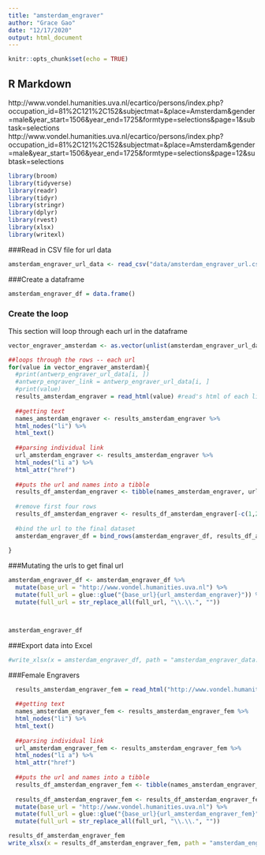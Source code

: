 ```yaml
---
title: "amsterdam_engraver"
author: "Grace Gao"
date: "12/17/2020"
output: html_document
---
```


```r
knitr::opts_chunk$set(echo = TRUE)
```

## R Markdown
http://www.vondel.humanities.uva.nl/ecartico/persons/index.php?occupation_id=81%2C121%2C152&subjectmat=&place=Amsterdam&gender=male&year_start=1506&year_end=1725&formtype=selections&page=1&subtask=selections
http://www.vondel.humanities.uva.nl/ecartico/persons/index.php?occupation_id=81%2C121%2C152&subjectmat=&place=Amsterdam&gender=male&year_start=1506&year_end=1725&formtype=selections&page=12&subtask=selections
```r
library(broom)
library(tidyverse)
library(readr)
library(tidyr)
library(stringr)
library(dplyr)
library(rvest)
library(xlsx)
library(writexl)
```

###Read in CSV file for url data
```r
amsterdam_engraver_url_data <- read_csv("data/amsterdam_engraver_url.csv")
```

###Create a dataframe

```r
amsterdam_engraver_df = data.frame()

```


### Create the loop
This section will loop through each url in the dataframe
```r

vector_engraver_amsterdam <- as.vector(unlist(amsterdam_engraver_url_data['full_url']))

```

```r
##loops through the rows -- each url
for(value in vector_engraver_amsterdam){
  #print(antwerp_engraver_url_data[i, ])
  #antwerp_engraver_link = antwerp_engraver_url_data[i, ]
  #print(value)
  results_amsterdam_engraver = read_html(value) #read's html of each link page
  
  ##getting text
  names_amsterdam_engraver <- results_amsterdam_engraver %>% 
  html_nodes("li") %>% 
  html_text()
  
  ##parsing individual link
  url_amsterdam_engraver <- results_amsterdam_engraver %>% 
  html_nodes("li a") %>% 
  html_attr("href")
  
  ##puts the url and names into a tibble
  results_df_amsterdam_engraver <- tibble(names_amsterdam_engraver, url_amsterdam_engraver)
  
  #remove first four rows
  results_df_amsterdam_engraver <- results_df_amsterdam_engraver[-c(1,2,3,4),]
  
  #bind the url to the final dataset
  amsterdam_engraver_df = bind_rows(amsterdam_engraver_df, results_df_amsterdam_engraver)
  
}


```

###Mutating the urls to get final url
```r
amsterdam_engraver_df <- amsterdam_engraver_df %>% 
  mutate(base_url = "http://www.vondel.humanities.uva.nl") %>% 
  mutate(full_url = glue::glue("{base_url}{url_amsterdam_engraver}")) %>% 
  mutate(full_url = str_replace_all(full_url, "\\.\\.", ""))



amsterdam_engraver_df

```

###Export data into Excel
```r
#write_xlsx(x = amsterdam_engraver_df, path = "amsterdam_engraver_data.xlsx", col_names = TRUE)

```

###Female Engravers

```r

  results_amsterdam_engraver_fem = read_html("http://www.vondel.humanities.uva.nl/ecartico/persons/index.php?occupation_id=81%2C121%2C152&subjectmat=&place=Amsterdam&gender=female&year_start=1506&year_end=1725&formtype=selections&page=1&subtask=selections") #read's html of each link page
  
  ##getting text
  names_amsterdam_engraver_fem <- results_amsterdam_engraver_fem %>% 
  html_nodes("li") %>% 
  html_text()
  
  ##parsing individual link
  url_amsterdam_engraver_fem <- results_amsterdam_engraver_fem %>% 
  html_nodes("li a") %>% 
  html_attr("href")
  
  ##puts the url and names into a tibble
  results_df_amsterdam_engraver_fem <- tibble(names_amsterdam_engraver_fem, url_amsterdam_engraver_fem)
  
  results_df_amsterdam_engraver_fem <- results_df_amsterdam_engraver_fem %>% 
  mutate(base_url = "http://www.vondel.humanities.uva.nl") %>% 
  mutate(full_url = glue::glue("{base_url}{url_amsterdam_engraver_fem}")) %>% 
  mutate(full_url = str_replace_all(full_url, "\\.\\.", ""))

results_df_amsterdam_engraver_fem 
write_xlsx(x = results_df_amsterdam_engraver_fem, path = "amsterdam_engraver_data_fem.xlsx", col_names = TRUE)
```